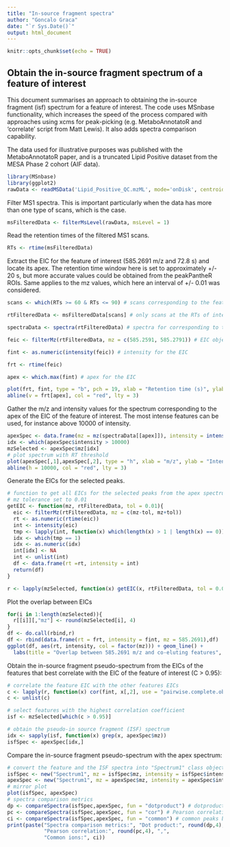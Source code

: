 ```yaml
---
title: "In-source fragment spectra"
author: "Goncalo Graca"
date: "`r Sys.Date()`"
output: html_document
---
```


```r
knitr::opts_chunk$set(echo = TRUE)
```

## Obtain the in-source fragment spectrum of a feature of interest

This document summarises an approach to obtaining the in-source fragment (isf) spectrum for a feature of interest. The code uses MSnbase functionality, which increases the speed of the process compared with approaches using xcms for peak-picking (e.g. MetaboAnnotatoR and 'correlate' script from Matt Lewis). It also adds spectra comparison capability.

The data used for illustrative purposes was published with the MetaboAnnotatoR paper, and is a truncated Lipid Positive dataset from the MESA Phase 2 cohort (AIF data). 
```r
library(MSnbase)
library(ggplot2)
rawData <- readMSData('Lipid_Positive_QC.mzML', mode='onDisk', centroided. = TRUE)
```

Filter MS1 spectra. This is important particularly when the data has more than one type of scans, which is the case.
```r
msFilteredData <- filterMsLevel(rawData, msLevel = 1)
```

Read the retention times of the filtered MS1 scans.
```r
RTs <- rtime(msFilteredData)
```

Extract the EIC for the feature of interest (585.2691 m/z and 72.8 s) and locate its apex.
The retention time window here is set to approximately +/- 20 s, but more accurate values could be obtained from the peakPantheR ROIs.
Same applies to the mz values, which here an interval of +/- 0.01 was considered.
```r
scans <- which(RTs >= 60 & RTs <= 90) # scans corresponding to the feature of interest

rtFilteredData <- msFilteredData[scans] # only scans at the RTs of interest

spectraData <- spectra(rtFilteredData) # spectra for corresponding to the scans of interest 

feic <- filterMz(rtFilteredData, mz = c(585.2591, 585.2791)) # EIC object

fint <- as.numeric(intensity(feic)) # intensity for the EIC

frt <- rtime(feic)

apex <- which.max(fint) # apex for the EIC

plot(frt, fint, type = "b", pch = 19, xlab = "Retention time (s)", ylab = "Intensity (a.u.)", main = "585.2691 m/z, 72.8s")
abline(v = frt[apex], col = "red", lty = 3)
```

Gather the m/z and intensity values for the spectrum corresponding to the apex of the EIC of the feature of interest. The most intense features can be used, for instance above 10000 of intensity.
```r
apexSpec <- data.frame(mz = mz(spectraData[[apex]]), intensity = intensity(spectraData[[apex]])) # spectrum to get ISFs from
idx <- which(apexSpec$intensity > 10000)
mzSelected <- apexSpec$mz[idx]
# plot spectrum with RT threshold
plot(apexSpec[,1],apexSpec[,2], type = "h", xlab = "m/z", ylab = "Intensity", main = paste("Retention time", frt[apex], "s"))
abline(h = 10000, col = "red", lty = 3)
```

Generate the EICs for the selected peaks. 
```r
# function to get all EICs for the selected peaks from the apex spectrum
# mz tolerance set to 0.01
getEIC <- function(mz, rtFilteredData, tol = 0.01){
  eic <- filterMz(rtFilteredData, mz = c(mz-tol, mz+tol))
  rt <- as.numeric(rtime(eic))
  int <- intensity(eic)
  tmp <- lapply(int, function(x) which(length(x) > 1 | length(x) == 0))
  idx <- which(tmp == 1)
  idx <- as.numeric(idx)
  int[idx] <- NA
  int <- unlist(int)
  df <- data.frame(rt =rt, intensity = int)
  return(df)
}

r <- lapply(mzSelected, function(x) getEIC(x, rtFilteredData, tol = 0.01))
```

Plot the overlap between EICs
```r
for(i in 1:length(mzSelected)){
  r[[i]][,"mz"] <- round(mzSelected[i], 4)
}
df <- do.call(rbind,r)
df <- rbind(data.frame(rt = frt, intensity = fint, mz = 585.2691),df)
ggplot(df, aes(rt, intensity, col = factor(mz))) + geom_line() +
  labs(title = "Overlap between 585.2691 m/z and co-eluting features", x = "Retention time (s)", y = "Intensity (a.u.)", fill = "m/z")
```

Obtain the in-source fragment pseudo-spectrum from the EICs of the features that best correlate with the EIC of the feature of interest (C > 0.95):
```r
# correlate the feature EIC with the other features EICs
c <- lapply(r, function(x) cor(fint, x[,2], use = "pairwise.complete.obs"))
c <- unlist(c)

# select features with the highest correlation coefficient
isf <- mzSelected[which(c > 0.95)]

# obtain the pseudo-in source fragment (ISF) spectrum
idx <- sapply(isf, function(x) grep(x, apexSpec$mz))
isfSpec <- apexSpec[idx,]
```

Compare the in-source fragment pseudo-spectrum with the apex spectrum: 
```r
# convert the feature and the ISF spectra into "Spectrum1" class objects to use spectra comparison functionality from the MSnbase package
isfSpec <- new("Spectrum1", mz = isfSpec$mz, intensity = isfSpec$intensity, centroided = TRUE, rt = as.numeric(frt[apex]))
apexSpec <- new("Spectrum1", mz = apexSpec$mz, intensity = apexSpec$intensity, centroided = TRUE, rt = as.numeric(frt[apex]))
# mirror plot
plot(isfSpec, apexSpec)
# spectra comparison metrics
dp <- compareSpectra(isfSpec,apexSpec, fun = "dotproduct") # dotproduct comparison
pc <- compareSpectra(isfSpec,apexSpec, fun = "cor") # Pearson correlation
ci <- compareSpectra(isfSpec,apexSpec, fun = "common") # common peaks between the two spectra
print(paste("Spectra comparison metrics:", "Dot product:", round(dp,4), ",",
            "Pearson correlation:", round(pc,4), ",",
            "Common ions:", ci))
```